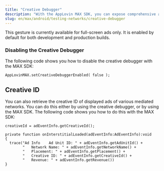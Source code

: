 ```yaml
---
title: "Creative Debugger"
description: "With the AppLovin MAX SDK, you can expose comprehensive ad information in MAX-mediated apps."
slug: en/max/android/testing-networks/creative-debugger
---
```


<CreativeDebugger1 />

<Callout type="note">
This gesture is currently available for full-screen ads only.
It is enabled by default for both development and production builds.
</Callout>

<CreativeDebugger2 />

### Disabling the Creative Debugger

The following code shows you how to disable the creative debugger with the MAX <Abbr>SDK</Abbr>:

```actionscript-3
AppLovinMAX.setCreativeDebuggerEnabled( false );
```

## Creative <Abbr>ID</Abbr>

You can also retrieve the creative <Abbr>ID</Abbr> of displayed ads of various mediated networks.
You can do this either by using the creative debugger, or by using the MAX <Abbr>SDK</Abbr>.
The following code shows you how to do this with the MAX <Abbr>SDK</Abbr>:

```actionscript-3
creativeId = adEventInfo.getCreativeId();
```

<CreativeDebugger3 />

<NetworkName />

```actionscript-3
private function onInterstitialLoaded(adEventInfo:AdEventInfo):void
{
  trace("Ad Info	Ad Unit ID: " + adEventInfo.getAdUnitId() +
        "	Network Name: " + adEventInfo.getNetworkName() +
        "	Placement: " + adEventInfo.getPlacement() +
        "	Creative ID: " + adEventInfo.getCreativeId() +
        "	Revenue: " + adEventInfo.getRevenue())
}
```
